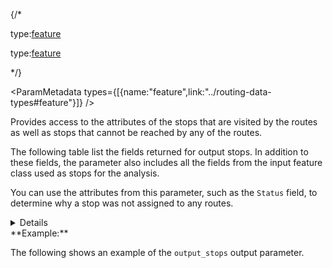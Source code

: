 
{/* <If c="requestType=='job'">
<p class="space-x-2"><span><span class="font-sm text-color-3">type:</span><a class="font-sm text-color-3" href="../routing-data-types#feature">feature</a></span></p>
</If>

<If c="requestType=='direct'">
<p class="space-x-2"><span><span class="font-sm text-color-3">type:</span><a class="font-sm text-color-3" href="../routing-data-types#feature">feature</a></span></p>
</If> */}


<ParamMetadata types={[{name:"feature",link:"../routing-data-types#feature"}]} />

Provides access to the attributes of the stops that are visited by the routes as well as stops that cannot be reached by any of the routes.

The following table list the fields returned for output stops. In addition to these fields, the parameter also includes all the fields from the input feature class used as stops for the analysis.

You can use the attributes from this parameter, such as the `Status` field, to determine why a stop was not assigned to any routes.

<details>

 <If c="requestType == 'job'">
 <summary><span class="font-sm text-color-link">Show attributes for `output_stops` output parameter</span></summary>
 </If>

 <If c="requestType == 'direct'">
 <summary><span class="font-sm text-color-link">Show attributes for `stops` output parameter</span></summary>
 </If>

<If c="requestType == 'direct'">
-   <p class="space-x-2"><span class="font-bold">ObjectID</span><span class="font-sm text-color-3">integer</span></p>

    If you specify `preserveObjectID=false`, the value for this field will be a system-generated ID. If `preserveObjectID=True`, the value for this field will be the `ObjectID` of your associated input.
    
</If>

-   <p class="space-x-2"><span class="font-bold">Name</span><span class="font-sm text-color-3">string (length: 500)</span></p>

    The name of the stop visited by the route. The values for this field are copied from the `Name` field on the input stops.

-   <p class="space-x-2"><span class="font-bold">RouteName</span><span class="font-sm text-color-3">string (length: 1024)</span><span class="font-bold text-[#00619b]">nullable</span></p>

    The name of the route to which the stop is assigned.

    Input stops that have the same route name at the time the tool runs are grouped together and visited by one route, and the route is assigned that name. When more than one route name is present on the input stops, the tool can output multiple routes—one for each unique route name.

    If no name is present, all the stops belong to the same route.  

-  <p class="space-x-2"><span class="font-bold">Sequence</span><span class="font-sm text-color-3">integer</span></p> 

    The order in which the stops are visited by the assigned route, which is listed in the `RouteName` field.

<If c="requestType=='job'">
-   <p class="space-x-2"><span class="font-bold">TimeWindowStart</span><a class="font-sm text-color-3" href="../routing-data-types#datetime">datetime</a><span class="font-bold text-[#00619b]">nullable</span></p>

    The earliest time the route can visit the stop. The values for this field are copied from the `TimeWindowStart` field on the input stops.
</If>

<If c="requestType=='direct'">
-   <p class="space-x-2"><span class="font-bold">TimeWindowStart</span><a class="font-sm text-color-3" href="../routing-data-types#datetime">datetime</a><span class="font-bold text-[#00619b]">nullable</span></p>

    The earliest time the route can visit the stop. The values for this field are copied from the `TimeWindowStart` field on the input stops.
</If>

<If c="requestType=='job'">
-   <p class="space-x-2"><span class="font-bold">TimeWindowEnd</span><a class="font-sm text-color-3" href="../routing-data-types#datetime">datetime</a><span class="font-bold text-[#00619b]">nullable</span></p>

    The latest time the route can visit the stop. The values for this field are copied from the `TimeWindowEnd` field on the input stops.
</If>

<If c="requestType=='direct'">
-   <p class="space-x-2"><span class="font-bold">TimeWindowEnd</span><a class="font-sm text-color-3" href="../routing-data-types#datetime">datetime</a><span class="font-bold text-[#00619b]">nullable</span></p>

    The latest time the route can visit the stop. The values for this field are copied from the `TimeWindowEnd` field on the input stops.
</If>

-   <p class="space-x-2"><span class="font-bold">ArriveCurbApproach</span><span class="font-sm text-color-3">integer</span><span class="font-bold text-[#00619b]">nullable</span></p>

    The side of the vehicle the curb is on when arriving at the stop.

-   <p class="space-x-2"><span class="font-bold">DepartCurbApproach</span><span class="font-sm text-color-3">integer</span><span class="font-bold text-[#00619b]">nullable</span></p>

    The side of the vehicle the curb is on when departing from the stop.

<If c="requestType=='job'">
-   <p class="space-x-2"><span class="font-bold">ArriveTime</span><a class="font-sm text-color-3" href="../routing-data-types#datetime">datetime</a><span class="font-bold text-[#00619b]">nullable</span></p>

    The date and time value indicating the arrival time at the stop. The time zone for this time-of-day value is taken from the network element on which the stop is located.
</If>

<If c="requestType=='direct'">
-   <p class="space-x-2"><span class="font-bold">ArriveTime</span><a class="font-sm text-color-3" href="../routing-data-types#datetime">datetime</a><span class="font-bold text-[#00619b]">nullable</span></p>

    The date and time value indicating the arrival time at the stop. The time zone for this time-of-day value is taken from the network element on which the stop is located.
</If>

<If c="requestType=='job'">
-   <p class="space-x-2"><span class="font-bold">DepartTime</span><a class="font-sm text-color-3" href="../routing-data-types#datetime">datetime</a><span class="font-bold text-[#00619b]">nullable</span></p>

    The date and time value indicating the departure time from the stop. The time zone for this time-of-day value is taken from the network element on which the stop is located.
</If>

<If c="requestType=='direct'">
-   <p class="space-x-2"><span class="font-bold">DepartTime</span><a class="font-sm text-color-3" href="../routing-data-types#datetime">datetime</a><span class="font-bold text-[#00619b]">nullable</span></p>

    The date and time value indicating the departure time from the stop. The time zone for this time-of-day value is taken from the network element on which the stop is located.
</If>

<If c="requestType=='job'">
-   <p class="space-x-2"><span class="font-bold">ArriveTimeUTC</span><a class="font-sm text-color-3" href="../routing-data-types#datetime">datetime</a><span class="font-bold text-[#00619b]">nullable</span></p>

    The date and time value indicating the arrival time in coordinated universal time (UTC)
</If>

<If c="requestType=='direct'">
-   <p class="space-x-2"><span class="font-bold">ArriveTimeUTC</span><a class="font-sm text-color-3" href="../routing-data-types#datetime">datetime</a><span class="font-bold text-[#00619b]">nullable</span></p>

    The date and time value indicating the arrival time in coordinated universal time (UTC)
</If>

<If c="requestType=='job'">
-   <p class="space-x-2"><span class="font-bold">DepartTimeUTC</span><a class="font-sm text-color-3" href="../routing-data-types#datetime">datetime</a><span class="font-bold text-[#00619b]">nullable</span></p>

    The date and time value indicating the departure time in coordinated universal time (UTC)
</If>

<If c="requestType=='direct'">
-   <p class="space-x-2"><span class="font-bold">DepartTimeUTC</span><a class="font-sm text-color-3" href="../routing-data-types#datetime">datetime</a><span class="font-bold text-[#00619b]">nullable</span></p>

    The date and time value indicating the departure time in coordinated universal time (UTC)
</If>

-   <p class="space-x-2"><span class="font-bold">LocationType</span><span class="font-sm text-color-3">int enum</span><span class="font-bold text-[#6d29cc]">default:0</span></p>

    The stop type. The values for this field are copied from the `LocationType` field on the input stops.

<NetworkLocationFields />

-   <p class="space-x-2"><span class="font-bold">CurbApproach</span><span class="font-sm text-color-3">int enum</span><span class="font-bold text-[#6d29cc]">default:0</span></p>

    The direction a vehicle may arrive at and depart from the stop. The values for this field are copied from the `CurbApproach` field on the input stops.

<Stats />

<SnapXYZ />

<If c="requestType == 'direct'">

-   <p class="space-x-2"><span class="font-bold">Attr_[Cost]</span><span class="font-sm text-color-3">number (non-negative)</span><span class="font-bold text-[#6d29cc]">default:0</span></p>

    This field specifies how much additional time spent or distance traveled will occur at the stop.

-   <p class="space-x-2"><span class="font-bold">Cumul_[Cost]</span><span class="font-sm text-color-3">number (non-negative)</span><span class="font-bold text-[#6d29cc]">default:0</span></p>

    This field is the total time, distance, or other travel cost it takes to reach the stop. This includes the travel cost incurred in traveling to the stop, the cost at the stop, and the costs of all the previous stops.

    If a route analysis layer determines it takes 10 minutes to visit two stops, and the second stop has an `Attr_Minutes` value of 5, the `Cumul_Minutes` value is 15 minutes.

-   <p class="space-x-2"><span class="font-bold">Wait_[Cost]</span><span class="font-sm text-color-3">number (non-negative)</span><span class="font-bold text-[#00619b]">nullable</span></p>

    This field stores the time spent waiting for the time window to open (`TimeWindowStart`) when the route arrives early at the stop.

-   <p class="space-x-2"><span class="font-bold">CumulWait_[Cost]</span><span class="font-sm text-color-3">number (non-negative)</span><span class="font-bold text-[#00619b]">nullable</span></p>

    This field stores a sum of how much time has been spent waiting for time windows to open (`TimeWindowStart`). It measures idle time. It includes the wait time from the current stop and all previous stops visited by the route.

-   <p class="space-x-2"><span class="font-bold">Violation_[Cost]</span><span class="font-sm text-color-3">number (non-negative)</span><span class="font-bold text-[#00619b]">nullable</span></p>

    This field is a measure of how late the route arrived after the time window closed (`TimeWindowEnd`). Specifically, it stores the amount of time between the end of the time window and when the route arrived at the stop.

-   <p class="space-x-2"><span class="font-bold">CumulViolation_[Cost]</span><span class="font-sm text-color-3">number (non-negative)</span><span class="font-bold text-[#00619b]">nullable</span></p>

    This field stores the cumulative violation time (`Violation_ [Cost]`) from the current stop and all previous stops visited by the route.

</If>


<If c="requestType == 'job'">

-   <p class="space-x-2"><span class="font-bold">AdditionalTime</span><span class="font-sm text-color-3">number (non-negative)</span><span class="font-bold text-[#00619b]">nullable</span></p>

    The amount of time added to the total route time when this stop is visited. The values for this field are copied from the `AdditionalTime` field on the input stops.

-   <p class="space-x-2"><span class="font-bold">AdditionalDistance</span><span class="font-sm text-color-3">number (non-negative)</span><span class="font-bold text-[#00619b]">nullable</span></p>

    The amount of distance added to the total route distance when this stop is visited. The values for this field are copied from the `AdditionalDistance` field on the input stops.

-   <p class="space-x-2"><span class="font-bold">AdditionalCost</span><span class="font-sm text-color-3">number (non-negative)</span><span class="font-bold text-[#00619b]">nullable</span></p>

    The cost added to the total route cost when this stop is visited. The values for this field are copied from the AdditionalCost field on the input stops. This field is included only when the travel mode used for the analysis has an impedance attribute that is neither time-based nor distance-based.

-   <p class="space-x-2"><span class="font-bold">Cumul_Minutes</span><span class="font-sm text-color-3">number (non-negative)</span><span class="font-bold text-[#00619b]">nullable</span></p>

    The cumulative duration of the route in minutes from the origin to and including the stop. The value reported here is the cumulative route time to the stop, including any additional time at the stop and at any previous stops.

    For example, if a route analysis determines that it takes 10 minutes to visit two stops, and the second stop has an `AdditionalTime` value of 5, the `Cumul_Minutes` value will be 15 minutes.

    <Note type="note" block>

    -   An additional field, `Cumul_[TimeUnits]`, is included if the `timeUnits` property of the analysis object is set to something other than `TimeUnits.Minutes`. The field values are in the units specified by the `timeUnits` property.
    -   An additional field, `Cumul_[AccumulateAttributeName]_[TimeUnits]`, is included for each time-based cost attribute that is accumulated during the analysis.

    </Note>

-   <p class="space-x-2"><span class="font-bold">Cumul_Miles</span><span class="font-sm text-color-3">number (non-negative)</span><span class="font-bold text-[#00619b]">nullable</span></p>

    The cumulative distance of the route in miles from the origin to and including the stop. The value reported here is the cumulative route distance to the stop, including any additional distance at the stop and at any previous stops.

    <Note type="note" block>

    -   An additional field, `Cumul_[DistanceUnits]`, is included if the `distanceUnits` property of the analysis object is set to something other than `DistanceUnits.Miles` or `DistanceUnits.Kilometers`. The field values are in the units specified by the `distanceUnits` property.
    -   An additional field, `Cumul_[AccumulateAttributeName]_[DistanceUnits]`, is included for each distance-based cost attribute that is accumulated during the analysis.

    </Note>

-   <p class="space-x-2"><span class="font-bold">Cumul_Kilometers</span><span class="font-sm text-color-3">number (non-negative)</span><span class="font-bold text-[#00619b]">nullable</span></p>

    The cumulative distance of the route in kilometers from the origin to and including the stop. The value reported here is the cumulative route distance to the stop, including any additional distance at the stop and at any previous stops.

-   <p class="space-x-2"><span class="font-bold">Cumul_Cost</span><span class="font-sm text-color-3">number (non-negative)</span><span class="font-bold text-[#00619b]">nullable</span></p>

    The cumulative cost of the route from the origin to and including the stop. The value reported here is the cumulative route cost to the stop, including any additional cost at the stop and at any previous stops. This field is included only when the travel mode used for the analysis has an impedance attribute that is neither time based nor distance based. The value is in unknown units.

    <Note type={"note"}>

    An additional field, `Cumul_[AccumulateAttributeName]_Other`, is included for each cost attribute that is neither time based nor distance based and accumulated during the analysis.

    </Note>

-   <p class="space-x-2"><span class="font-bold">Wait_Minutes</span><span class="font-sm text-color-3">number (non-negative)</span><span class="font-bold text-[#00619b]">nullable</span></p>

    This field stores the time spent waiting for the time window to open when the route arrives early at the stop.

    The field has a null value if time windows are not used in the analysis.

    <Note type="note" block>

    -   An additional field,` Wait_[TimeUnits]`, is included if the `timeUnits` property of the analysis object is set to something other than `TimeUnits.Minutes`. The field values are in the units specified by the `timeUnits` property.
    -   An additional field, `Wait_[AccumulateAttributeName]_[TimeUnits]`, is included for each time-based cost attribute that is accumulated during the analysis.

    </Note>

-   <p class="space-x-2"><span class="font-bold">CumulWait_Minutes</span><span class="font-sm text-color-3">number (non-negative)</span><span class="font-bold text-[#00619b]">nullable</span></p>

    This field stores the sum of how much time has been spent waiting for time windows to open. It measures idle time. It includes the wait time from the current stop and all previous stops visited by the route.

    <Note type="note" block>

    -   An additional field, `CumulWait_[TimeUnits]`, is included if the time`Units property of the analysis object is set to something other than `TimeUnits.Minutes`. The field values are in the units specified by the `timeUnits` property.
    -   An additional field, `CumulWait_[AccumulateAttributeName]_[TimeUnits]`, is included for each time-based cost attribute that is accumulated during the analysis.

    </Note>

    The field has a null value if time windows are not used in the analysis.

-   <p class="space-x-2"><span class="font-bold">Violation_Minutes</span><span class="font-sm text-color-3">number (non-negative)</span><span class="font-bold text-[#00619b]">nullable</span></p>

    This field is a measure of how late the route arrived after the time window closed. Specifically, it stores the amount of time between the end of the time window and when the route arrived at the stop.   

    The field has a null value if time windows are not used in the analysis.

    <Note type="note" block>

    -   An additional field, `Violation_[TimeUnits]`, is included if the `timeUnits` property of the analysis object is set to something other than `TimeUnits.Minutes`. The field values are in the units specified by the `timeUnits` property.
    -   An additional field, `Violation_[AccumulateAttributeName]_[TimeUnits]` is included for each time-based cost attribute that is accumulated during the analysis.

    </Note>

-   <p class="space-x-2"><span class="font-bold">CumulViolation_Minutes</span><span class="font-sm text-color-3">number (non-negative)</span><span class="font-bold text-[#00619b]">nullable</span></p>

    This field stores the cumulative violation time from the current stop and all previous stops visited by the route.

    The field has a null value if time windows are not used in the analysis.

    <Note type="note" block>

    -   An additional field, `CumulViolation_[TimeUnits]`, is included if the `timeUnits` property of the analysis object is set to something other than `TimeUnits.Minutes`. The field values are in the units specified by the `timeUnits` property.
    -   An additional field, `CumulViolation_[AccumulateAttributeName]_[TimeUnits]`, is included for each time-based cost attribute that is accumulated during the analysis.

    </Note>

-  <p class="space-x-2"><span class="font-bold">ORIG_FID</span><span class="font-sm text-color-3">integer</span><span class="font-bold text-[#00619b]">nullable</span></p>

    The `ObjectID` value of the input stop. This field can be used to join attributes from the output stops to the input stops or from the input stops to the output stops.

-   <p class="space-x-2"><span class="font-bold">Bearing</span><span class="font-sm text-color-3">number (non-negative)</span><span class="font-bold text-[#00619b]">nullable</span></p>

    The values for this field are copied from the `Bearing` field on the input stops.

-   <p class="space-x-2"><span class="font-bold">BearingTol</span><span class="font-sm text-color-3">number (non-negative)</span><span class="font-bold text-[#00619b]">nullable</span></p>

    The values for this field are copied from the `BearingTol` field on the input stops.

-   <p class="space-x-2"><span class="font-bold">NavLatency</span><span class="font-sm text-color-3">number (non-negative)</span><span class="font-bold text-[#00619b]">nullable</span></p>

    The values for this field are copied from the `NavLatency` field on the input stops.

</If>

</details>

<If c="requestType == 'job'">
**Example:**

The following shows an example of the `output_stops` output parameter.

<CodeBlock language="json" source="../../code-samples/route/examples/outputs/output_stops.json" group="json" maxLines={20} expandable/>
</If>
